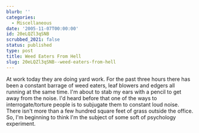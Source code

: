 ```yaml
---
blurb: ''
categories:
  - Miscellaneous
date: '2005-11-07T00:00:00'
id: 20eLQZl3qSNB
scrubbed_2021: false
status: published
type: post
title: Weed Eaters From Hell
slug: 20eLQZl3qSNB--weed-eaters-from-hell
---
```


At work today they are doing yard work. For the past three hours
there has been a constant barrage of weed eaters, leaf blowers and
edgers all running at the same time. I'm about to stab my ears with
a pencil to get away from the noise. I'd heard before that one of
the ways to interrogate/torture people is to subjugate them to
constant loud noise. There isn't more than a few hundred square
feet of grass outside the office. So, I'm beginning to think I'm
the subject of some soft of psychology experiment.

